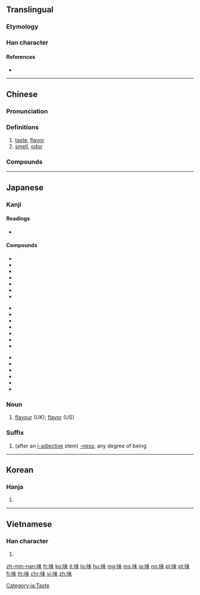 {{also|昧}}
==Translingual==

===Etymology===
{{Han compound|口|未|t1=mouth|ls=psc|c1=s|c2=p}}

===Han character===
{{Han char|rn=30|rad=口|as=05|sn=8|four=65090|canj=RJD|ids=⿰口未}}

====References====
* {{Han ref|kx=0182.130|dkj=03456|dj=0401.140|hdz=10597.060|uh=5473|ud=21619|bh=A8FD|bd=43261}}

----

==Chinese==
{{zh-forms}}

===Pronunciation===
{{zh-pron
|m=wèi
|c=mei6
|h=pfs=mi
|md=
|mn=bī
|w=
|mc=y
|oc=y
|cat=n
}}

===Definitions===
{{zh-hanzi}}

# [[taste]], [[flavor]]
# [[smell]], [[odor]]

===Compounds===
{{der3
|{{zh-l|風味}}
|{{zh-l|海味}}
|{{zh-l|味道}}
|{{zh-l|味精}}
|{{zh-l|味蕾}}
|{{zh-l|五味子}}
|{{zh-l|意味}}
|{{zh-l|鮮味}}
|{{zh-l|一味}}
}}

----

==Japanese==

===Kanji===
{{ja-kanji|grade=3|rs=口05}}

====Readings====
* {{ja-readings|goon=[[み]] ([[mi]])|kanon=[[び]] ([[bi]])|kun=[[あじ]] ([[aji]]), [[あじわう]] ([[味わう]], [[ajiwau]])}}

====Compounds====
{{top3}}
* {{l|ja|sc=Jpan|味方|tr=みかた, mikata}}
* {{l|ja|sc=Jpan|味噌|tr=みそ, miso}}
* {{l|ja|sc=Jpan|味噌汁|tr=みそしる, misoshiru}}
* {{l|ja|sc=Jpan|三味線|tr=しゃみせん, shamisen; さみせん, samisen}}
* {{l|ja|sc=Jpan|興味|tr=きょうみ, kyōmi}}
* {{l|ja|sc=Jpan|意味|tr=いみ, imi}}
* {{l|ja|sc=Jpan|無意味|tr=むいみ, muimi}}
{{mid3}}
* {{l|ja|sc=Jpan|甘味|tr=あまみ, amami}}
* {{l|ja|sc=Jpan|地味|tr=じみ, jimi}}
* {{l|ja|sc=Jpan|気味|tr=きみ, kimi}}
* {{l|ja|sc=Jpan|不気味な|tr=ぶきみ, bukimi}}
* {{l|ja|sc=Jpan|趣味|tr=しゅみ, shumi}}
* {{l|ja|sc=Jpan|赤味|tr=あかみ, akami}}
* {{l|ja|sc=Jpan|黒味|tr=くろみ, kuromi}}
{{mid3}}
* {{l|ja|sc=Jpan|厚味|tr=あつみ, atsumi}}
* {{l|ja|sc=Jpan|不味い|tr=まずい, mazui}}
* {{l|ja|sc=Jpan|美味しい|tr=おいしい, oishii}}
* {{l|ja|sc=Jpan|旨味|tr=うまみ, umami}}
* {{l|ja|sc=Jpan|賞味|tr=しょうみ, shōmi}}
* {{l|ja|sc=Jpan|薬味|tr=やくみ, yakumi}}
{{bottom}}

===Noun===
{{ja-noun|あじ}}

# [[flavour]] (UK); [[flavor]] (US)

===Suffix===
{{ja-pos|み|suffix}}

# (after an [[形容詞|i-adjective]] stem) [[-ness]]; any degree of being

[[Category:ja:Taste]]

----

==Korean==

===Hanja===
{{ko-hanja|hangeul=미|rv=mi|mr=mi}}

# {{defn|lang=ko|sort=口05}}

----

==Vietnamese==

===Han character===
{{vi-hantu|[[vị]], [[mùi]], [[mồi]]|rs=口05}}

# {{defn|lang=vi|sort=口05}}

[[zh-min-nan:味]]
[[fr:味]]
[[ko:味]]
[[it:味]]
[[lo:味]]
[[hu:味]]
[[mg:味]]
[[ms:味]]
[[ja:味]]
[[no:味]]
[[pl:味]]
[[pt:味]]
[[fi:味]]
[[th:味]]
[[chr:味]]
[[vi:味]]
[[zh:味]]
